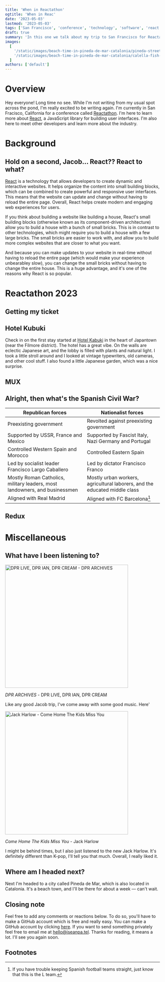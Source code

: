 ```yaml
---
title: 'When in Reactathon'
ogtitle: 'When in Reac'
date: '2023-05-03'
lastmod: '2023-05-03'
tags: ['San Francisco', 'conference', 'technology', 'software', 'react']
draft: true
summary: 'In this one we talk about my trip to San Francisco for Reactathon 2023'
images:
  [
    '/static/images/beach-time-in-pineda-de-mar-catalonia/pineda-streets.jpeg',
    '/static/images/beach-time-in-pineda-de-mar-catalonia/calella-fish-market.jpeg',
  ]
authors: ['default']
---
```


# Overview

Hey everyone! Long time no see. While I'm not writing from my usual spot across the pond, I'm really excited to be writing again. I'm currently in San Fracisco, California for a conference called [Reactathon](https://www.reactathon.com/). I'm here to learn more about [React](https://react.dev/), a JavaScript library for building user interfaces. I'm also here to meet other developers and learn more about the industry.

# Background

## Hold on a second, Jacob... React?? React to what?

[React](https://react.dev/) is a technology that allows developers to create dynamic and interactive websites. It helps organize the content into small building blocks, which can be combined to create powerful and responsive user interfaces. This means that the website can update and change without having to reload the entire page. Overall, React helps create modern and engaging web experiences for users.

If you think about building a website like building a house, React's small building blocks (otherwise known as its component-driven architecture) allow you to build a house with a bunch of small bricks. This is in contrast to other technologies, which might require you to build a house with a few large bricks. The small bricks are easier to work with, and allow you to build more complex websites that are closer to what you want.

And because you can make updates to your website in real-time without having to reload the entire page (which would make your experience unbearabley slow), you can change the small bricks without having to change the entire house. This is a huge advantage, and it's one of the reasons why React is so popular.

# Reactathon 2023

## Getting my ticket

## Hotel Kubuki

Check in on the first stay started at [Hotel Kabuki](https://www.hyatt.com/en-US/hotel/california/jdv-hotel-kabuki/sfojd?src=corp_lclb_gmb_seo_sfojd) in the heart of Japantown (near the Filmore district). The hotel has a great vibe. On the walls are eclectic Japanese art, and the lobby is filled with plants and natural light. I took a little stroll around and I looked at vintage typewriters, old cameras, and other cool stuff. I also found a little Japanese garden, which was a nice surprise.

## MUX

## Alright, then what's the Spanish Civil War?

| Republican forces                                                          | Nationalist forces                                                         |
| -------------------------------------------------------------------------- | -------------------------------------------------------------------------- |
| Preexisting government                                                     | Revolted against preexisting government                                    |
| Supported by USSR, France and Mexico                                       | Supported by Fascist Italy, Nazi Germany and Portugal                      |
| Controlled Western Spain and Morocco                                       | Controlled Eastern Spain                                                   |
| Led by socialist leader Francisco Largo Caballero                          | Led by dictator Francisco Franco                                           |
| Mostly Roman Catholics, military leaders, most landowners, and businessmen | Mostly urban workers, agricultural laborers, and the educated middle class |
| Aligned with Real Madrid                                                   | Aligned with FC Barcelona[^2]                                              |

## Redux

# Miscellaneous

## What have I been listening to?

<a href="https://open.spotify.com/album/1qpS7W0whJPG7b8PlhSgGw?si=wzF8ApWeQcqTRU78p7hcQg">
  <img
    src="/static/images/overview-and-traveling-to-barcelona/dpr-archives.jpeg"
    width="400"
    alt="DPR LIVE, DPR IAN, DPR CREAM - DPR ARCHIVES"
  />
</a>

_DPR ARCHIVES_ - DPR LIVE, DPR IAN, DPR CREAM

Like any good Jacob trip, I've come away with some good music. Here'

<a href="https://open.spotify.com/album/2eE8BVirX9VF8Di9hD90iw?si=-BYDS8hjRTCGwN57RS3tFw">
  <img
    src="/static/images/overview-and-traveling-to-barcelona/come-home-the-kids-miss-you.jpeg"
    width="400"
    alt="Jack Harlow - Come Home The Kids Miss You"
  />
</a>

_Come Home The Kids Miss You_ - Jack Harlow

I might be behind times, but I also just listened to the new Jack Harlow. It's definitely different than K-pop, I'll tell you that much. Overall, I really liked it.

## Where am I headed next?

Next I'm headed to a city called Pineda de Mar, which is also located in Catalonia. It's a beach town, and I'll be there for about a week — can't wait.

## Closing note

Feel free to add any comments or reactions below. To do so, you'll have to make a GitHub account which is free and really easy. You can make a GitHub account by clicking [here](https://github.com/join). If you want to send something privately feel free to email me at [hello@jseanpa.tel](mailto:hello@jseanpa.tel). Thanks for reading, it means a lot. I'll see you again soon.

## Footnotes

[^1]: It's correct to say Spaniards speak Spanish, but it's more accurate to say we speak Castilian Spanish (Castellano en español). I'll be using any of these names interchangeably.
[^2]: If you have trouble keeping Spanish football teams straight, just know that this is the L team.
[^3]: Every region in Spain has their own local language. Nowadays, schoolchildren learn Spanish, their local language and usually English or French.
